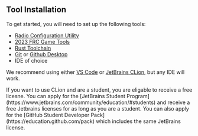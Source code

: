 ## Tool Installation

To get started, you will need to set up the following tools:

- [Radio Configuration Utility](https://firstfrc.blob.core.windows.net/frc2023/Radio/FRC_Radio_Configuration_23_0_2.zip)
- [2023 FRC Game Tools](https://www.ni.com/en-us/support/downloads/drivers/download.frc-game-tools.html#479842)
- [Rust Toolchain](https://www.rust-lang.org/learn/get-started)
- [Git](https://git-scm.com/book/en/v2/Getting-Started-Installing-Git) or [Github Desktop](https://desktop.github.com/)
- IDE of choice

We recommend using either [VS Code](https://code.visualstudio.com/) or [JetBrains CLion](https://www.jetbrains.com/clion/),
but any IDE will work.


<Callout>
  <p>
    If you want to use CLion and are a student, you are eligable to receive a
    free licesne. You can apply for the [JetBrains Student
    Program](https://www.jetbrains.com/community/education/#students) and
    receive a free Jetbrains licenses for as long as you are a student. You can
    also apply for the [GitHub Student Developer
    Pack](https://education.github.com/pack) which includes the same JetBrains
    license.
  </p>
</Callout>
